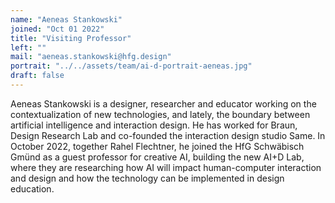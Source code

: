 ```yaml
---
name: "Aeneas Stankowski"
joined: "Oct 01 2022"
title: "Visiting Professor"
left: ""
mail: "aeneas.stankowski@hfg.design"
portrait: "../../assets/team/ai-d-portrait-aeneas.jpg"
draft: false
---
```


Aeneas Stankowski is a designer, researcher and educator working on the contextualization of new technologies, and lately, the boundary between artificial intelligence and interaction design. He has worked for Braun, Design Research Lab and co-founded the interaction design studio Same. In October 2022, together Rahel Flechtner, he joined the HfG Schwäbisch Gmünd as a guest professor for creative AI, building the new AI+D Lab, where they are researching how AI will impact human-computer interaction and design and how the technology can be implemented in design education.
